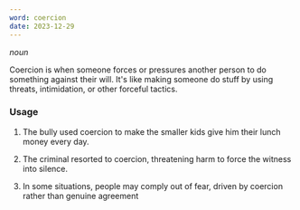 ```yaml
---
word: coercion
date: 2023-12-29
---
```


*noun*


Coercion is when someone forces or pressures another person to do something against their will. It's like making someone do stuff by using threats, intimidation, or other forceful tactics.


<TextToSpeech text='coercion' />

### Usage

1. The bully used coercion to make the smaller kids give him their lunch money every day.

2. The criminal resorted to coercion, threatening harm to force the witness into silence.

3. In some situations, people may comply out of fear, driven by coercion rather than genuine agreement